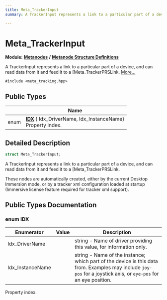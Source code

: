 ```yaml
---
title: Meta_TrackerInput
summary: A TrackerInput represents a link to a particular part of a device, and can read data from it and feed it to a Meta_TrackerPRSLink. 

---
```


# Meta_TrackerInput

**Module:** **[Metanodes](../Modules/group__api__metanodes.mdx)** **/** **[Metanode Structure Definitions](../Modules/group__api__metadefs.mdx)**



A TrackerInput represents a link to a particular part of a device, and can read data from it and feed it to a [Meta_TrackerPRSLink.  [More...](#detailed-description)


`#include <meta_tracking.hpp>`

## Public Types

|                | Name           |
| -------------- | -------------- |
| enum| **[IDX](../Classes/struct_meta___tracker_input.mdx#enum-idx)** { Idx_DriverName, Idx_InstanceName}<br />Property index.  |

## Detailed Description

```cpp
struct Meta_TrackerInput;
```

A TrackerInput represents a link to a particular part of a device, and can read data from it and feed it to a [Meta_TrackerPRSLink. 

These nodes are automatically created, either by the current Desktop Immersion mode, or by a tracker xml configuration loaded at startup (Immersive license feature required for tracker xml support). 

## Public Types Documentation

### enum IDX

| Enumerator | Value | Description |
| ---------- | ----- | ----------- |
| Idx_DriverName | | string - Name of driver providing this value, for information only.   |
| Idx_InstanceName | | string - Name of the instance; which part of the device is this data from. Examples may include `joy-pos` for a joystick axis, or `eye-pos` for an eye position.   |



Property index. 

